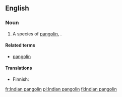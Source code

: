 ==English==
{{rfi}}
{{wikipedia|pangolin}}

===Noun===
{{en-noun|head=[[Indian]] [[pangolin]]}}

# A species of [[pangolin]], {{taxlink|Manis crassicaudata|species}}.

====Related terms====
* [[pangolin]]

====Translations====
{{trans-top|a species of pangolin, Manis crassicaudata}}
* Finnish: {{t|fi|intianmuurahaiskäpy}}
{{trans-mid}}
{{trans-bottom}}

[[fr:Indian pangolin]]
[[pl:Indian pangolin]]
[[fi:Indian pangolin]]
